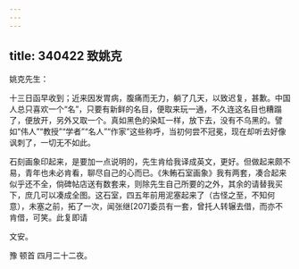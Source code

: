 ```yaml
---
---
---
```

title: 340422 致姚克
---




姚克先生：

十三日函早收到；近来因发胃病，腹痛而无力，躺了几天，以致迟复，甚歉。中国人总只喜欢一个“名”，只要有新鲜的名目，便取来玩一通，不久连这名目也糟蹋了，便放开，另外又取一个。真如黑色的染缸一样，放下去，没有不乌黑的。譬如“伟人”“教授”“学者”“名人”“作家”这些称呼，当初何尝不冠冕，现在却听去好像讽刺了，一切无不如此。

石刻画象印起来，是要加一点说明的，先生肯给我译成英文，更好。但做起来颇不易，青年也未必肯看，聊尽自己的心而已。《朱鲔石室画象》我有两套，凑合起来似乎还不全，倘碑帖店送有数套来，则除先生自己所要的之外，其余的请替我买下，庶几可以凑成全图。这石室，四五年前用泥塞起来了（古怪之至，不知何意），未塞之前，拓了一次，闻张继[207]委员有一套，曾托人转辗去借，而亦不肯借，可笑。此复即请

文安。

豫 顿首 四月二十二夜。